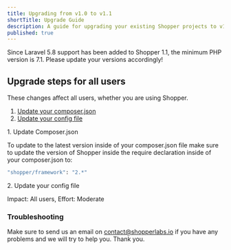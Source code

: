 ```yaml
---
title: Upgrading from v1.0 to v1.1
shortTitle: Upgrade Guide
description: A guide for upgrading your existing Shopper projects to v1.1.
published: true
---
```



Since Laravel 5.8 support has been added to Shopper 1.1, the minimum PHP version is 7.1. Please update your versions accordingly!

## Upgrade steps for all users

These changes affect all users, whether you are using Shopper.

1. [Update your composer.json](#1-update-composer-json)
2. [Update your config file](#2-update-your-config-file)

<Heading level={3}>1. Update Composer.json</Heading>

To update to the latest version inside of your composer.json file make sure to update the version of Shopper inside the require declaration inside of your composer.json to:

```bash
"shopper/framework": "2.*"
```

<Heading level={3}>2. Update your config file</Heading>

<p className="italic font-normal text-gray-600 mt-4">Impact: All users, Effort: Moderate</p>

### Troubleshooting

Make sure to send us an email on contact@shopperlabs.io if you have any problems and we will try to help you. Thank you.
